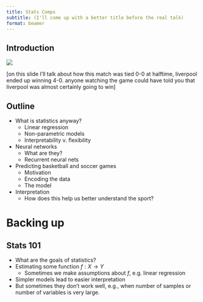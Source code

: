 ```yaml
---
title: Stats Comps
subtitle: (I'll come up with a better title before the real talk)
format: beamer
---
```


## Introduction

![](liverpool.png)

[on this slide I'll talk about how this match was tied 0-0 at halftime, liverpool ended up winning 4-0. anyone watching the game could have told you that liverpool was almost certainly going to win]

## Outline

- What is statistics anyway?
  - Linear regression
  - Non-parametric models
  - Interpretability v. flexibility

- Neural networks
  - What are they?
  - Recurrent neural nets

- Predicting basketball and soccer games
  - Motivation
  - Encoding the data
  - The model

- Interpretation
  - How does this help us better understand the sport?

# Backing up

## Stats 101

- What are the goals of statistics?
- Estimating some function $f : X \to Y$
  - Sometimes we make assumptions about $f$, e.g. linear regression
- Simpler models lead to easier interpretation
- But sometimes they don't work well, e.g., when number of samples or number of variables is very large.

